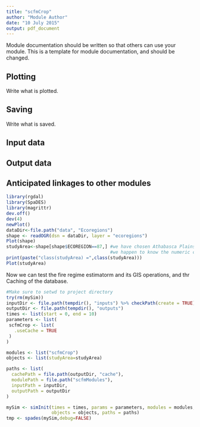 ```yaml
---
title: "scfmCrop"
author: "Module Author"
date: "10 July 2015"
output: pdf_document
---
```


Module documentation should be written so that others can use your module.
This is a template for module documentation, and should be changed.

## Plotting

Write what is plotted.

## Saving

Write what is saved.

## Input data

## Output data

## Anticipated linkages to other modules


```r
library(rgdal)
library(SpaDES)
library(magrittr)
dev.off()
dev(4)
newPlot()
dataDir<-file.path("data", "Ecoregions")
shape <- readOGR(dsn = dataDir, layer = "ecoregions")
Plot(shape)
studyArea<-shape[shape$ECOREGION==87,] #we have chosen Athabasca Plains in northern SK
                                       #we happen to know the numeric code is 87 (easier to type)
print(paste("class(studyArea) =",class(studyArea)))
Plot(studyArea)
```

Now we can test the fire regime estimatorm and its GIS operations, and thr Caching of the database.

```r
#Make sure to setwd to project directory
try(rm(mySim))
inputDir <- file.path(tempdir(), "inputs") %>% checkPath(create = TRUE)
outputDir <- file.path(tempdir(), "outputs")
times <- list(start = 0, end = 10)
parameters <- list(
 scfmCrop <- list(
   .useCache = TRUE
 )
)

modules <- list("scfmCrop")
objects <- list(studyArea=studyArea)

paths <- list(
  cachePath = file.path(outputDir, "cache"),
  modulePath = file.path("scfmModules"),
  inputPath = inputDir,
  outputPath = outputDir
)

mySim <- simInit(times = times, params = parameters, modules = modules,
                 objects = objects, paths = paths)
tmp <- spades(mySim,debug=FALSE)
```


